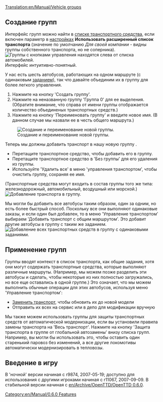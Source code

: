 [[Translation:en/Manual/Vehicle groups]]


{{ru/Manual/Учебник}}

== Создание групп ==
{{ru/Manual/Заметка|Одновременно транспортное средство может быть только в одной группе}}
Интерфейс групп можно найти в [[ru/Manual/Списки транспортных средств|списке транспортного средства]], если включен параметр в [[ru/Archive/Manual/Settings/Расширенные настройки|настройках]] '''Использовать расширенный список транспорта''' (значение по умолчанию ''Для своей компании'' - видны группы собственного транспорта, но не соперника).
[[File:en/Manual/Groups-ungrouped.png|none|frame|Группы с кнопками управления находятся слева от списка автомобилей.]]
Интерфейс интуитивно-понятный.

У нас есть шесть автобусов, работающих на одном маршруте (с одинаковым [[ru/Manual/Задания#shared-orders-2|заданием]]), так что давайте объединим их в группу для более легкого управления.
# Нажмите на кнопку 'Создать группу'.
# Нажмите на неназванную группу 'Группа 0' для ее выделения. (Обратите внимание, что справа от имени группы отображается количество объединеных транспортных средств.)
# Нажмите на кнопку 'Переименовать группу' и введите новое имя. (В данном случае мы назвали ее в честь общего маршрута.)
[[File:en/Manual/Groups-newname.png|center|frame|Создание и переименование новой группы.]]

Теперь мы должны добавить транспорт в нашу новую группу .
* Перетащите транспортное средство, чтобы добавить его в группу.
* Перетащите транспортное средство в 'Без группы' для его удаления из группы.
* Используйте 'Удалить все' в меню 'управления транспортом', чтобы очистить группу, сохраняя ее имя.
(Транспортные средства могут входить в состав группы того же типа: железнодорожный, автомобильный, воздушный или морской.)
[[File:en/Manual/Groups-dragbus.png|center|frame|Добавление транспорта в группу.]]

Мы могли бы добавить все автобусы таким образом, один за одним, но есть более быстрый способ.
Поскольку все они выполняют одинаковые заказы, и если один был добавлен, то в меню 'Управление транспортом' выбираем 'Добавить транспорт с общим маршрутом'.
Это добавит другие автобусы в группу с таким же заданием.
[[File:en/Manual/Groups-addshared.png|center|frame|Добавление всех транспортных средств в группу с одинаковыми заданиями.]]

== Применение групп ==
Группы вводят контекст в список транспорта, как общие задания, хотя они могут содержать транспортные средства, которые выполняют различные маршруты.
(Например, мы можем позже разделить эти автобусы и сделать, чтобы некоторые из них полностью загружались, но все еще оставались в одной группе.)
Это означает, что мы можем выполнить обычные операции для этих автобусов, используя меню 'Управление транспортом':
* [[ru/Manual/Замена транспорта|Заменить транспорт]], чтобы обновить их до новой модели
* Отправить их всех на сервис или в депо для модификации вручную

Мы также можем использовать группы для защиты транспортных средств от автоматической модернизации, если вы установили правила замены транспорта на 'Весь транспорт'.
Нажмите на кнопку 'Защита транспорта в группе от глобальной автозамены' внизу списка групп.
Например, вы могли бы использовать это, чтобы оставить один старенький паровоз без изменений, а все другие локомотивы автоматически модернизировать в тепловозы.

== Введение в игру ==
В 'ночной' версии начиная с r9874, 2007-05-19; доступно для использования с другими игроками начиная с r11067, 2007-09-09. В стабильной версии начиная с [[en/Archive/OpenTTD/OpenTTD 0.6.0]].

[[Category:en/Manual/0.6.0 Features]]